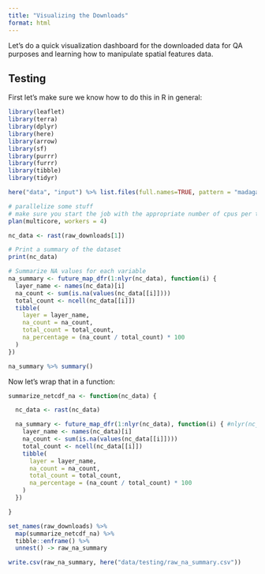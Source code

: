 ```yaml
---
title: "Visualizing the Downloads"
format: html
---
```


Let's do a quick visualization dashboard for the downloaded
data for QA purposes and learning how to manipulate spatial features
data.

## Testing

First let's make sure we know how to do this in R in general:

```r
library(leaflet)
library(terra)
library(dplyr)
library(here)
library(arrow)
library(sf)
library(purrr)
library(furrr)
library(tibble)
library(tidyr)
```

```r
here("data", "input") %>% list.files(full.names=TRUE, pattern = "madagascar|nepal") -> raw_downloads
```

```r
# parallelize some stuff
# make sure you start the job with the appropriate number of cpus per task
plan(multicore, workers = 4)
```

```r
nc_data <- rast(raw_downloads[1])

# Print a summary of the dataset
print(nc_data)

# Summarize NA values for each variable
na_summary <- future_map_dfr(1:nlyr(nc_data), function(i) {
  layer_name <- names(nc_data)[i]
  na_count <- sum(is.na(values(nc_data[[i]])))
  total_count <- ncell(nc_data[[i]])
  tibble(
    layer = layer_name,
    na_count = na_count,
    total_count = total_count,
    na_percentage = (na_count / total_count) * 100
  )
})

na_summary %>% summary()
```


Now let's wrap that in a function:

```r
summarize_netcdf_na <- function(nc_data) {

  nc_data <- rast(nc_data)

  na_summary <- future_map_dfr(1:nlyr(nc_data), function(i) { #nlyr(nc_data)
    layer_name <- names(nc_data)[i]
    na_count <- sum(is.na(values(nc_data[[i]])))
    total_count <- ncell(nc_data[[i]])
    tibble(
      layer = layer_name,
      na_count = na_count,
      total_count = total_count,
      na_percentage = (na_count / total_count) * 100
    )
  })

}

```

```r
set_names(raw_downloads) %>% 
  map(summarize_netcdf_na) %>% 
  tibble::enframe() %>%
  unnest() -> raw_na_summary
```

```r
write.csv(raw_na_summary, here("data/testing/raw_na_summary.csv"))
```